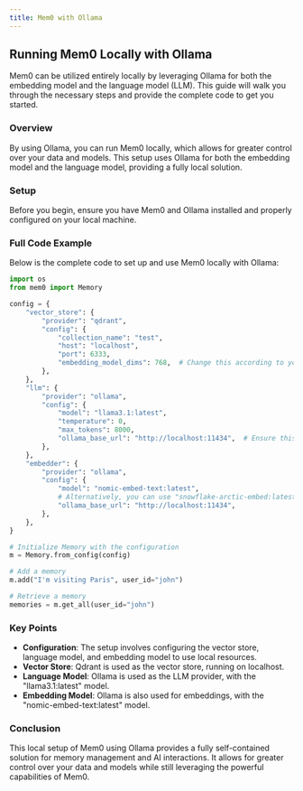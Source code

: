 ```yaml
---
title: Mem0 with Ollama
---
```


## Running Mem0 Locally with Ollama

Mem0 can be utilized entirely locally by leveraging Ollama for both the embedding model and the language model (LLM). This guide will walk you through the necessary steps and provide the complete code to get you started.

### Overview

By using Ollama, you can run Mem0 locally, which allows for greater control over your data and models. This setup uses Ollama for both the embedding model and the language model, providing a fully local solution.

### Setup

Before you begin, ensure you have Mem0 and Ollama installed and properly configured on your local machine.

### Full Code Example

Below is the complete code to set up and use Mem0 locally with Ollama:

```python
import os
from mem0 import Memory

config = {
    "vector_store": {
        "provider": "qdrant",
        "config": {
            "collection_name": "test",
            "host": "localhost",
            "port": 6333,
            "embedding_model_dims": 768,  # Change this according to your local model's dimensions
        },
    },
    "llm": {
        "provider": "ollama",
        "config": {
            "model": "llama3.1:latest",
            "temperature": 0,
            "max_tokens": 8000,
            "ollama_base_url": "http://localhost:11434",  # Ensure this URL is correct
        },
    },
    "embedder": {
        "provider": "ollama",
        "config": {
            "model": "nomic-embed-text:latest",
            # Alternatively, you can use "snowflake-arctic-embed:latest"
            "ollama_base_url": "http://localhost:11434",
        },
    },
}

# Initialize Memory with the configuration
m = Memory.from_config(config)

# Add a memory
m.add("I'm visiting Paris", user_id="john")

# Retrieve a memory
memories = m.get_all(user_id="john")
```

### Key Points

- **Configuration**: The setup involves configuring the vector store, language model, and embedding model to use local resources.
- **Vector Store**: Qdrant is used as the vector store, running on localhost.
- **Language Model**: Ollama is used as the LLM provider, with the "llama3.1:latest" model.
- **Embedding Model**: Ollama is also used for embeddings, with the "nomic-embed-text:latest" model.

### Conclusion

This local setup of Mem0 using Ollama provides a fully self-contained solution for memory management and AI interactions. It allows for greater control over your data and models while still leveraging the powerful capabilities of Mem0.